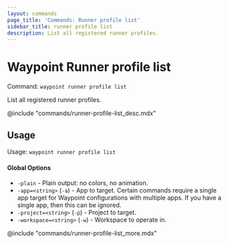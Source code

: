 ```yaml
---
layout: commands
page_title: 'Commands: Runner profile list'
sidebar_title: runner profile list
description: List all registered runner profiles.
---
```


# Waypoint Runner profile list

Command: `waypoint runner profile list`

List all registered runner profiles.

@include "commands/runner-profile-list_desc.mdx"

## Usage

Usage: `waypoint runner profile list`

#### Global Options

- `-plain` - Plain output: no colors, no animation.
- `-app=<string>` (`-a`) - App to target. Certain commands require a single app target for Waypoint configurations with multiple apps. If you have a single app, then this can be ignored.
- `-project=<string>` (`-p`) - Project to target.
- `-workspace=<string>` (`-w`) - Workspace to operate in.

@include "commands/runner-profile-list_more.mdx"
